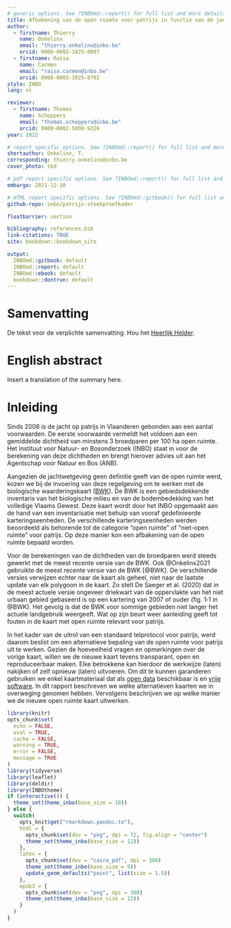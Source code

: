 ```yaml
---
# generic options. See ?INBOmd::report() for full list and more details.
title: Afbakening van de open ruimte voor patrijs in functie van de jachtreglementering
author: 
  - firstname: Thierry
    name: Onkelinx
    email: "thierry.onkelinx@inbo.be"
    orcid: 0000-0002-1825-0097
  - firstname: Raïsa
    name: Carmen
    email: "raisa.carmen@inbo.be"
    orcid: 0000-0003-1025-8702
style: INBO
lang: nl

reviewer: 
  - firstname: Thomas
    name: Scheppers
    email: "thomas.scheppers@inbo.be"
    orcid: 0000-0002-5098-9326
year: 2022

# report specific options. See ?INBOmd::report() for full list and more details.
shortauthor: Onkelinx, T.
corresponding: thierry.onkelinx@inbo.be
cover_photo: tbd

# pdf report specific options. See ?INBOmd::report() for full list and more details.
embargo: 2021-12-10

# HTML report specific options. See ?INBOmd::gitbook() for full list and more details.
github-repo: inbo/patrijs-steekproefkader

floatbarrier: section

bibliography: references.bib
link-citations: TRUE
site: bookdown::bookdown_site

output:
  INBOmd::gitbook: default
  INBOmd::report: default
  INBOmd::ebook: default
  bookdown::dontrun: default
---
```


# Samenvatting {-}

De tekst voor de verplichte samenvatting.
Hou het [Heerlijk Helder](https://overheid.vlaanderen.be/communicatie/heerlijk-helder).

\benglish

# English abstract {-}

Insert a translation of the summary here.
\eenglish

<!-- hier komt de inhoudstafel bij pdf -->
\mainmatter

# Inleiding

Sinds 2008 is de jacht op patrijs in Vlaanderen gebonden aan een aantal voorwaarden.
De eerste voorwaarde vermeldt het voldoen aan een gemiddelde dichtheid van minstens 3 broedparen per 100 ha open ruimte.
Het Instituut voor Natuur- en Bosonderzoek (INBO) staat in voor de berekening van deze dichtheden en brengt hierover advies uit aan het Agentschap voor Natuur en Bos (ANB).

Aangezien de jachtwetgeving geen definitie geeft van de open ruimte werd, kozen we bij de invoering van deze regelgeving om te werken met de biologische waarderingskaart ([BWK](https://www.vlaanderen.be/inbo/de-biologische-waarderingskaart/bwk-belang/)).
De BWK is een gebiedsdekkende inventaris van het biologische milieu en van de bodembedekking van het volledige Vlaams Gewest.
Deze kaart wordt door het INBO opgemaakt aan de hand van een inventarisatie met behulp van vooraf gedefinieerde karteringseenheden.
De verschillende karteringseenheden werden beoordeeld als behorende tot de categorie "open ruimte" of "niet-open ruimte" voor patrijs.
Op deze manier kon een afbakening van de open ruimte bepaald worden.

Voor de berekeningen van de dichtheden van de broedparen werd steeds gewerkt met de meest recente versie van de BWK.
Ook @Onkelinx2021 gebruikte de meest recente versie van de BWK [@BWK].
De verschillende versies verwijzen echter naar de kaart als geheel, niet naar de laatste update van elk polygoon in de kaart.
Zo stelt De Saeger et al. (2020) dat in de meest actuele versie ongeveer driekwart van de oppervlakte van het niet urbaan gebied gebaseerd is op een kartering van 2007 of ouder (fig. 1‐1 in @BWK).
Het gevolg is dat de BWK voor sommige gebieden niet langer het actuele landgebruik weergeeft.
Wat op zijn beurt weer aanleiding geeft tot fouten in de kaart met open ruimte relevant voor patrijs.

In het kader van de uitrol van een standaard telprotocol voor patrijs, werd daarom beslist om een alternatieve bepaling van de open ruimte voor patrijs uit te werken.
Gezien de hoeveelheid vragen en opmerkingen over de vorige kaart, willen we de nieuwe kaart tevens transparant, open en reproduceerbaar maken.
Elke betrokkene kan hierdoor de werkwijze (laten) nakijken of zelf opnieuw (laten) uitvoeren.
Om dit te kunnen garanderen gebruiken we enkel kaartmateriaal dat als [open data](https://nl.wikipedia.org/wiki/Open_data) beschikbaar is en [vrije software](https://nl.wikipedia.org/wiki/Vrije_software_en_opensourcesoftware).
In dit rapport beschreven we welke alternatieven kaarten we in overweging genomen hebben.
Vervolgens beschrijven we op welke manier we de nieuwe open ruimte kaart uitwerken.

```r
library(knitr)
opts_chunk$set(
  echo = FALSE,
  eval = TRUE,
  cache = FALSE,
  warning = TRUE,
  error = FALSE,
  message = TRUE
)
library(tidyverse)
library(leaflet)
library(deldir)
library(INBOtheme)
if (interactive()) {
  theme_set(theme_inbo(base_size = 10))
} else {
  switch(
    opts_knit$get("rmarkdown.pandoc.to"),
    html = {
      opts_chunk$set(dev = "png", dpi = 72, fig.align = "center")
      theme_set(theme_inbo(base_size = 12))
    },
    latex = {
      opts_chunk$set(dev = "cairo_pdf", dpi = 300)
      theme_set(theme_inbo(base_size = 9))
      update_geom_defaults("point", list(size = 1.5))
    },
    epub3 = {
      opts_chunk$set(dev = "png", dpi = 300)
      theme_set(theme_inbo(base_size = 12))
    }
  )
}
```
